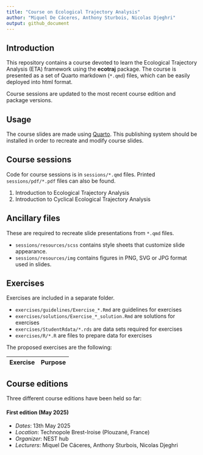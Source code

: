 ```yaml
---
title: "Course on Ecological Trajectory Analysis"
author: "Miquel De Cáceres, Anthony Sturbois, Nicolas Djeghri"
output: github_document
---
```


## Introduction

This repository contains a course devoted to learn the Ecological Trajectory Analysis (ETA) framework using the **ecotraj** package. The course is presented as a set of Quarto markdown (`*.qmd`) files, which can be easily deployed into html format.

Course sessions are updated to the most recent course edition and package versions.

## Usage

The course slides are made using [Quarto](https://quarto.org/). This publishing system should be installed in order to recreate and modify course slides.

## Course sessions

Code for course sessions is in `sessions/*.qmd` files. Printed `sessions/pdf/*.pdf` files can also be found.

1. Introduction to Ecological Trajectory Analysis
2. Introduction to Cyclical Ecological Trajectory Analysis

## Ancillary files

These are required to recreate slide presentations from `*.qmd` files.

+ `sessions/resources/scss` contains style sheets that customize slide appearance. 
+ `sessions/resources/img` contains figures in PNG, SVG or JPG format used in slides.

## Exercises

Exercises are included in a separate folder.

+ `exercises/guidelines/Exercise_*.Rmd` are guidelines for exercises
+ `exercises/solutions/Exercise_*_solution.Rmd` are solutions for exercises
+ `exercises/StudentRdata/*.rds` are data sets required for exercises
+ `exercises/R/*.R` are files to prepare data for exercises

The proposed exercises are the following:

|  Exercise | Purpose                                                 |
|-----------|---------------------------------------------------------|


## Course editions

Three different course editions have been held so far:

#### First edition (May 2025)

  + *Dates*: 13th May 2025
  + *Location*: Technopole Brest-Iroise (Plouzané, France)
  + *Organizer*: NEST hub
  + *Lecturers*: Miquel De Cáceres, Anthony Sturbois, Nicolas Djeghri
